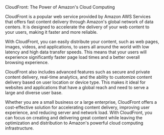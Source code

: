 CloudFront: The Power of Amazon's Cloud Computing

CloudFront is a popular web service provided by Amazon AWS Services that offers fast content delivery through Amazon's global network of data centers. It is designed to accelerate the delivery of your web content to your users, making it faster and more reliable.

With CloudFront, you can easily distribute your content, such as web pages, images, videos, and applications, to users all around the world with low latency and high data transfer speeds. This means that your users will experience significantly faster page load times and a better overall browsing experience.

CloudFront also includes advanced features such as secure and private content delivery, real-time analytics, and the ability to customize content delivery based on user location or device type. This makes it ideal for websites and applications that have a global reach and need to serve a large and diverse user base.

Whether you are a small business or a large enterprise, CloudFront offers a cost-effective solution for accelerating content delivery, improving user experience, and reducing server and network load. With CloudFront, you can focus on creating and delivering great content while leaving the optimization and distribution to Amazon's powerful cloud computing infrastructure. 